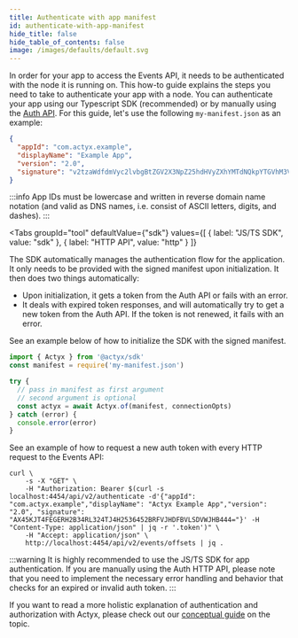 ```yaml
---
title: Authenticate with app manifest
id: authenticate-with-app-manifest
hide_title: false
hide_table_of_contents: false
image: /images/defaults/default.svg
---
```


In order for your app to access the Events API, it needs to be authenticated with the node it is running on.
This how-to guide explains the steps you need to take to authenticate your app with a node.
You can authenticate your app using our Typescript SDK (recommended) or by manually using the [Auth API](../../reference/auth-api.mdx).
For this guide, let's use the following `my-manifest.json` as an example:

```json title="my-manifest.json"
{
  "appId": "com.actyx.example",
  "displayName": "Example App",
  "version": "2.0",
  "signature": "v2tzaWdfdmVyc2lvbgBtZGV2X3NpZ25hdHVyZXhYMTdNQkpYTGVhM3VzTC94RFQ1dWM3bW53c2pyWnhNdGVZeUxSWUdCQzh6VitFTm1tQ0ZkQjRCOCtSeTNQSDNHN2haNEt0NE80eXpMSEdFT3J5blpVQ3c9PWlkZXZQdWJrZXl4LTA0T2dDSkFYSFU5bnRjbkpnaXl2NnFJbmtYUGg0MG5DcFJiS0tJcXVuckJNPWphcHBEb21haW5zgWtjb20uYWN0eXguKmtheFNpZ25hdHVyZXhYUWwyaU5MQjRmbHlCYWFhWHhMRUF0RzZhbzlUWlpJTVFVaDlSL2poNXNzVVRQNHR5d3RRcjIvZitXR2FWSHdlQ0xhVnVDY3JDOWdTVE0zSnRqZFA4QWc9Pf8="
}
```

:::info
App IDs must be lowercase and written in reverse domain name notation (and valid as DNS names, i.e. consist of ASCII letters, digits, and dashes).
:::


<Tabs
  groupId="tool"
  defaultValue={"sdk"}
  values={[
    { label: "JS/TS SDK", value: "sdk" },
    { label: "HTTP API", value: "http" }
  ]}
>


<TabItem value="sdk">


The SDK automatically manages the authentication flow for the application.
It only needs to be provided with the signed manifest upon initialization.
It then does two things automatically:

- Upon initialization, it gets a token from the Auth API or fails with an error.
- It deals with expired token responses, and will automatically try to get a new token from the Auth API. If the token is not renewed, it fails with an error.

See an example below of how to initialize the SDK with the signed manifest.

```ts
import { Actyx } from '@actyx/sdk'
const manifest = require('my-manifest.json')

try {
  // pass in manifest as first argument
  // second argument is optional
  const actyx = await Actyx.of(manifest, connectionOpts)
} catch (error) {
  console.error(error)
}
```

</TabItem>


<TabItem value="http">


See an example of how to request a new auth token with every HTTP request to the Events API:

```text title="Example Usage"
curl \
    -s -X "GET" \
    -H "Authorization: Bearer $(curl -s localhost:4454/api/v2/authenticate -d'{"appId": "com.actyx.example","displayName": "Actyx Example App","version": "2.0", "signature": "AX45KJT4FEGERH2B34RL324TJ4H2536452BRFVJHDFBVLSDVWJHB444="}' -H "Content-Type: application/json" | jq -r '.token')" \
    -H "Accept: application/json" \
    http://localhost:4454/api/v2/events/offsets | jq .
```

:::warning
It is highly recommended to use the JS/TS SDK for app authentication.
If you are manually using the Auth HTTP API, please note that you need to implement the necessary error handling and behavior that checks for an expired or invalid auth token.
:::

</TabItem>


</Tabs>


If you want to read a more holistic explanation of authentication and authorization with Actyx, please check out our [conceptual guide](../../conceptual/authentication-and-authorization.mdx) on the topic.
